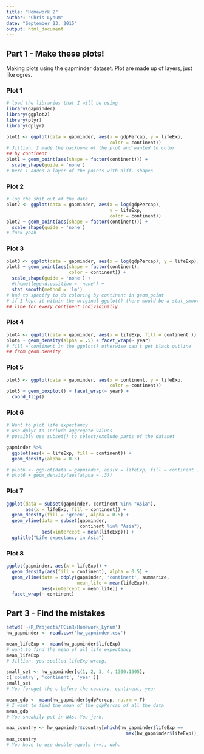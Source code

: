 ```yaml
---
title: "Homework 2"
author: "Chris Lynum"
date: "September 23, 2015"
output: html_document
---
```


## Part 1 - Make these plots!

Making plots using the gapminder dataset.
Plot are made up of layers, just like ogres.

### Plot 1

```r
# load the libraries that I will be using
library(gapminder)
library(ggplot2)
library(plyr)
library(dplyr)
```



```r
plot1 <- ggplot(data = gapminder, aes(x = gdpPercap, y = lifeExp,
                                      color = continent))
# Jillian, I made the backbone of the plot and wanted to color
## by continent
plot1 + geom_point(aes(shape = factor(continent))) +
  scale_shape(guide = 'none')
# here I added a layer of the points with diff. shapes
```

### Plot 2

```r
# log the shit out of the data
plot2 <- ggplot(data = gapminder, aes(x = log(gdpPercap), 
                                      y = lifeExp,
                                      color = continent))
plot2 + geom_point(aes(shape = factor(continent))) +
  scale_shape(guide = 'none')
# fuck yeah
```

### Plot 3

```r
plot3 <- ggplot(data = gapminder, aes(x = log(gdpPercap), y = lifeExp))
plot3 + geom_point(aes(shape = factor(continent),
                       color = continent)) +
  scale_shape(guide = 'none') + 
  #theme(legend.position = 'none') +
  stat_smooth(method = 'lm')
# had to specify to do coloring by continent in geom_point
# if I kept it within the original ggplot() there would be a stat_smooth
## line for every continent individiually
```

### Plot 4

```r
plot4 <- ggplot(data = gapminder, aes(x = lifeExp, fill = continent ))
plot4 + geom_density(alpha = .5) + facet_wrap(~ year)
# fill = continent in the ggplot() otherwise can't get black outline
## from geom_density
```


### Plot 5

```r
plot5 <- ggplot(data = gapminder, aes(x = continent, y = lifeExp,
                                      color = continent))
plot5 + geom_boxplot() + facet_wrap(~ year) +
  coord_flip() 
```




### Plot 6
```r
# Want to plot life expectancy
# use dplyr to include aggregate values
# possibly use subset() to select/exclude parts of the dataset

gapminder %>%
  ggplot(aes(x = lifeExp, fill = continent)) + 
  geom_density(alpha = 0.5)

# plot6 <- ggplot(data = gapminder, aes(x = lifeExp, fill = continent ))
# plot6 + geom_density(aes(alpha = .3))
```

### Plot 7

```r
ggplot(data = subset(gapminder, continent %in% "Asia"),
       aes(x = lifeExp, fill = continent)) +
  geom_density(fill = 'green', alpha = 0.5) +
  geom_vline(data = subset(gapminder,
                           continent %in% "Asia"),
             aes(xintercept = mean(lifeExp))) +
  ggtitle("Life expectancy in Asia")

```


### Plot 8
```r
ggplot(gapminder, aes(x = lifeExp)) + 
  geom_density(aes(fill = continent), alpha = 0.5) + 
  geom_vline(data = ddply(gapminder, 'continent', summarize,
                          mean_life = mean(lifeExp)),
             aes(xintercept = mean_life)) +
  facet_wrap(~ continent)
```


## Part 3 - Find the mistakes

```r
setwd('~/R_Projects/PCinR/Homework_Lynum')
hw_gapminder <- read.csv('hw_gapminder.csv')
```

```r
mean_lifeExp <- mean(hw_gapminder$lifeExp)
# want to find the mean of all life expectancy
mean_lifeExp
# Jillian, you spelled lifeExp wrong. 
```


```r
small_set <- hw_gapminder[c(1, 2, 3, 4, 1300:1305),
c('country', 'continent', 'year')]
small_set
# You foroget the c before the country, continent, year
```


```r
mean_gdp <- mean(hw_gapminder$gdpPercap, na.rm = T)
# I want to find the mean of the gdpPercap of all the data
mean_gdp
# You sneakily put in NAs. You jerk.
```

```r
max_country <- hw_gapminder$country[which(hw_gapminder$lifeExp == 
                                            max(hw_gapminder$lifeExp))]
max_country
# You have to use double equals (==), duh. 
```

